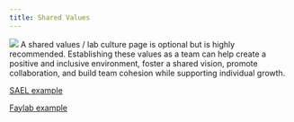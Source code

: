 ```yaml
---
title: Shared Values
---
```

![](images/Wave_wWhales_v2.png)
A shared values / lab culture page is optional but is highly recommended. Establishing these values as a team can help create a positive and inclusive environment, foster a shared vision, promote collaboration, and build team cohesion while supporting individual growth.

[SAEL example](https://sael-swfsc.github.io/SAEL-lab-manual/content/SharedValues-BestPractices.html)

[Faylab example](https://thefaylab.github.io/lab-manual/02-lab-culture-philosophy.html)
